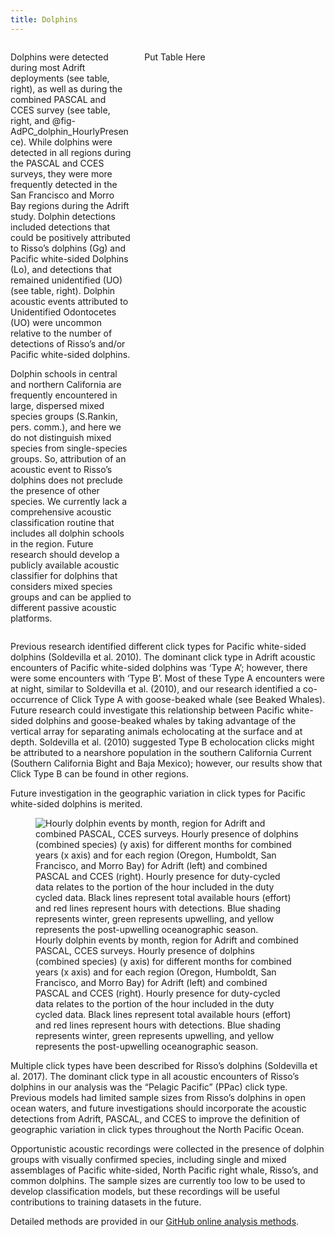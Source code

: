 ```yaml
---
title: Dolphins
---
```


::: columns
::: {.column width="40%"}

Dolphins were detected during most Adrift deployments (see table, right), as well as during the combined PASCAL and CCES survey (see table, right, and @fig-AdPC_dolphin_HourlyPresence). While dolphins were detected in all regions during the PASCAL and CCES surveys, they were more frequently detected in the San Francisco and Morro Bay regions during the Adrift study. Dolphin detections included detections that could be positively attributed to Risso's dolphins (Gg) and Pacific white-sided Dolphins (Lo), and detections that remained unidentified (UO) (see table, right). Dolphin acoustic events attributed to Unidentified Odontocetes (UO) were uncommon relative to the number of detections of Risso's and/or Pacific white-sided dolphins.

Dolphin schools in central and northern California are frequently encountered in large, dispersed mixed species groups (S.Rankin, pers. comm.), and here we do not distinguish mixed species from single-species groups. So, attribution of an acoustic event to Risso's dolphins does not preclude the presence of other species. We currently lack a comprehensive acoustic classification routine that includes all dolphin schools in the region. Future research should develop a publicly available acoustic classifier for dolphins that considers mixed species groups and can be applied to different passive acoustic platforms.

:::

::: {.column width="60%"}

Put Table Here

:::
:::



Previous research identified different click types for Pacific white-sided dolphins (Soldevilla et al. 2010). The dominant click type in Adrift acoustic encounters of Pacific white-sided dolphins was 'Type A'; however, there were some encounters with 'Type B'. Most of these Type A encounters were at night, similar to Soldevilla et al. (2010), and our research identified a co-occurrence of Click Type A with goose-beaked whale (see Beaked Whales). Future research could investigate this relationship between Pacific white-sided dolphins and goose-beaked whales by taking advantage of the vertical array for separating animals echolocating at the surface and at depth. Soldevilla et al. (2010) suggested Type B echolocation clicks might be attributed to a nearshore population in the southern California Current (Southern California Bight and Baja Mexico); however, our results show that Click Type B can be found in other regions.

Future investigation in the geographic variation in click types for Pacific white-sided dolphins is merited.


![Hourly dolphin events by month, region for Adrift and combined PASCAL, CCES surveys. Hourly presence of dolphins (combined species) (y axis) for different months for combined years (x axis) and for each region (Oregon, Humboldt, San Francisco, and Morro Bay) for Adrift (left) and combined PASCAL and CCES (right). Hourly presence for duty-cycled data relates to the portion of the hour included in the duty cycled data. Black lines represent total available hours (effort) and red lines represent hours with detections. Blue shading represents winter, green represents upwelling, and yellow represents the post-upwelling oceanographic season.](/figs/AdPC_dolphin_HourlyPresence.png){#fig-AdPC_dolphin_HourlyPresence fig-alt="Hourly presence of dolphins detected during the Adrift study (left graph) and the combined PASCAL/CCES surveys (right graph). Detections in Oregon are shown in the top graphs, then Humboldt, San Francisco, and Morro Bay at the bottom. The number of hours is provided on the x-axis, and the date on the y-axis, with seasons shaded in blue for winter, green for upwelling, and yellow for the post-upwelling season. Effort is outlined with a black line, and hours of effort with detections are highlighted in red. Dolphins were detected during most Adrift deployments, though hourly detection varied by drift. Detection of dolphins was lower in the higher latitude (Oregon, Humboldt) deployments for PASCAL and CCES."}


Multiple click types have been described for Risso’s dolphins (Soldevilla et al. 2017). The dominant click type in all acoustic encounters of Risso’s dolphins in our analysis was the “Pelagic Pacific” (PPac) click type. Previous models had limited sample sizes from Risso’s dolphins in open ocean waters, and future investigations should incorporate the acoustic detections from Adrift, PASCAL, and CCES to improve the definition of geographic variation in click types throughout the North Pacific Ocean.

Opportunistic acoustic recordings were collected in the presence of dolphin groups with visually confirmed species, including single and mixed assemblages of Pacific white-sided, North Pacific right whale, Risso’s, and common dolphins. The sample sizes are currently too low to be used to develop classification models, but these recordings will be useful contributions to training datasets in the future.

Detailed methods are provided in our [GitHub online analysis methods](https://sael-swfsc.github.io/adrift-analysis-methods/content/ToothedWhales/Dolphins-Detection.html).
